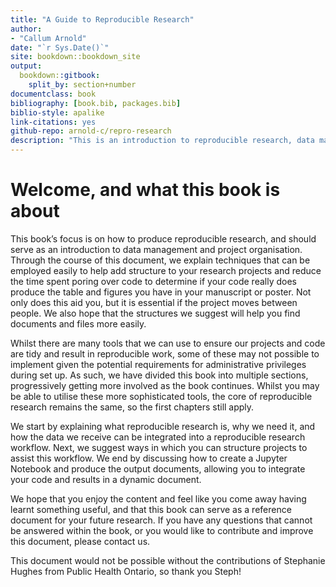 ```yaml
---
title: "A Guide to Reproducible Research"
author:
- "Callum Arnold"
date: "`r Sys.Date()`"
site: bookdown::bookdown_site
output:
  bookdown::gitbook:
    split_by: section+number
documentclass: book
bibliography: [book.bib, packages.bib]
biblio-style: apalike
link-citations: yes
github-repo: arnold-c/repro-research
description: "This is an introduction to reproducible research, data management, and project organisation"
---
```


# Welcome, and what this book is about

This book’s focus is on how to produce reproducible research, and should serve as an introduction to data management and project organisation. Through the course of this document, we explain techniques that can be employed easily to help add structure to your research projects and reduce the time spent poring over code to determine if your code really does produce the table and figures you have in your manuscript or poster. Not only does this aid you, but it is essential if the project moves between people. We also hope that the structures we suggest will help you find documents and files more easily.

Whilst there are many tools that we can use to ensure our projects and code are tidy and result in reproducible work, some of these may not possible to implement given the potential requirements for administrative privileges during set up. As such, we have divided this book into multiple sections, progressively getting more involved as the book continues. Whilst you may be able to utilise these more sophisticated tools, the core of reproducible research remains the same, so the first chapters still apply.

We start by explaining what reproducible research is, why we need it, and how the data we receive can be integrated into a reproducible research workflow. Next, we suggest ways in which you can structure projects to assist this workflow. We end by discussing how to create a Jupyter Notebook and produce the output documents, allowing you to integrate your code and results in a dynamic document.

We hope that you enjoy the content and feel like you come away having learnt something useful, and that this book can serve as a reference document for your future research. If you have any questions that cannot be answered within the book, or you would like to contribute and improve this document, please contact us.

This document would not be possible without the contributions of Stephanie Hughes from Public Health Ontario, so thank you Steph!
